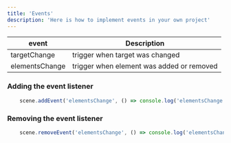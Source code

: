 ```yaml
---
title: 'Events'
description: 'Here is how to implement events in your own project'
---
```


| event            | Description                               |
| ---------------- |------------------------------------------ |
| targetChange     | trigger when target was changed           |
| elementsChange   | trigger when element was added or removed |

### Adding the event listener

```javascript
    scene.addEvent('elementsChange', () => console.log('elementsChange'));
```

### Removing the event listener

```javascript
    scene.removeEvent('elementsChange', () => console.log('elementsChange'));
```